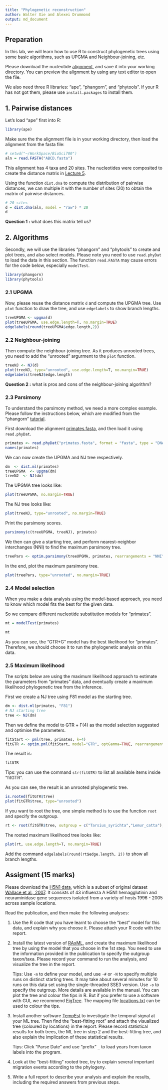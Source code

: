 ```yaml
---
title: "Phylogenetic reconstruction"
author: Walter Xie and Alexei Drummond
output: md_document
---
```


## Preparation

In this lab, we will learn how to use R to construct phylogenetic trees using some basic algorithms,
such as UPGMA and Neighbour-joining, etc. 

Please download the nucleotide [alignment](ABCD.fasta), and save it into your working directory.
You can preview the alignment by using any text editor to open the file. 

We also need three R libraries: "ape", "phangorn", and "phytools". 
If your R has not got them, please use `install.packages` to install them.

## 1. Pairwise distances

Let's load "ape" first into R:

```r
library(ape)
```

Make sure the the alignment file is in your working directory, then load the alignment from the fasta file:

```r
# setwd("~/WorkSpace/BioSci700")
aln = read.FASTA("ABCD.fasta")
```

This alignment has 4 taxa and 20 sites. 
The nucleotides were composited to create the distance matrix in [Lecture 5](https://alexeidrummond.org/bayesian_phylo_lectures/lecture5/#/19).

Using the function `dist.dna` to compute the distribution of pairwise distances, 
we can multiple it with the number of sites (20) to obtain the matrix of pairwise distances.


```r
# 20 sites
d = dist.dna(aln, model = "raw") * 20
d
```

__Question 1 :__ what does this matrix tell us?

## 2. Algorithms

Secondly, we will use the libraries "phangorn" and "phytools" to create and plot trees, and also select models.
Please note you need to use `read.phyDat` to load the data in this section. 
The function `read.FASTA` may cause errors for the code below, especially `modelTest`.

```r
library(phangorn)
library(phytools)
```

### 2.1 UPGMA

Now, please reuse the distance matrix `d` and compute the UPGMA tree. 
Use `plot` function to draw the tree, and use `edgelabels` to show branch lengths.

```r
treeUPGMA <- upgma(d)
plot(treeUPGMA, use.edge.length=T, no.margin=TRUE)
edgelabels(round(treeUPGMA$edge.length,2))
```


### 2.2 Neighbour-joining

Then compute the neighbour-joining tree. As it produces unrooted trees, 
you need to add the "unrooted" argurment to the `plot` function.

```r
treeNJ <- NJ(d)
plot(treeNJ, type="unrooted", use.edge.length=T, no.margin=TRUE)
edgelabels(treeNJ$edge.length)
```

__Question 2 :__ what is pros and cons of the neighbour-joining algorithm?


### 2.3 Parsimony

To understand the parsimony method, we need a more complex example.
Please follow the instructions below, which are modified from the "phangorn" [tutorial](https://cran.r-project.org/web/packages/phangorn/vignettes/Trees.html).

First download the alignment [primates.fasta](primates.fasta), and then load it using `read.phyDat`.

```r
primates <- read.phyDat("primates.fasta", format = "fasta", type = "DNA")
names(primates)
```

We can now create the UPGMA and NJ tree respectively.

```r
dm  <- dist.ml(primates)
treeUPGMA  <- upgma(dm)
treeNJ  <- NJ(dm)
```

The UPGMA tree looks like:

```r
plot(treeUPGMA, no.margin=TRUE)
```

The NJ tree looks like:

```r
plot(treeNJ, type="unrooted", no.margin=TRUE)
```

Print the parsimony scores.

```r
parsimony(c(treeUPGMA, treeNJ), primates)
```

We then can give a starting tree, and perform nearest-neighbor interchanges (NNI)
to find the maximum parsimony tree. 

```r
treePars <- optim.parsimony(treeUPGMA, primates, rearrangements = "NNI")
```

In the end, plot the maximum parsimony tree.

```r
plot(treePars, type="unrooted", no.margin=TRUE)
```

### 2.4 Model selection

When you make a data analysis using the model-based approach, 
you need to know which model fits the best for the given data.

So we compare different nucleotide substitution models for "primates".

```r
mt = modelTest(primates)
```

```r
mt
```

As you can see, the "GTR+G" model has the best likelihood for "primates".
Therefore, we should choose it to run the phylogenetic analysis on this data.

### 2.5 Maximum likelihood

The scripts below are using the maximum likelihood approach to 
estimate the parameters from "primates" data,
and eventually create a maximum likelihood phylogenetic tree from the inference.

First we create a NJ tree using F81 model as the starting tree.

```r
dm <- dist.ml(primates, "F81")
# NJ starting tree
tree <- NJ(dm)
```

Then we define the model to GTR + Γ(4) as the model selection suggested and optimise the parameters.

```r
fitStart <- pml(tree, primates, k=4)
fitGTR <- optim.pml(fitStart, model="GTR", optGamma=TRUE, rearrangement="stochastic")
```

The result is:

```r
fitGTR
```

Tips: you can use the command `str(fitGTR)` to list all available items inside "fitGTR". 

As you can see, the result is an unrooted phylogenetic tree. 

```r
is.rooted(fitGTR$tree) 
plot(fitGTR$tree, type="unrooted")
```

If you want to root the tree, one simple method is to use the function `root` and specify the outgroup. 

```r
rt <- root(fitGTR$tree, outgroup = c("Tarsius_syrichta","Lemur_catta"), resolve.root = TRUE)
```

The rooted maximum likelihood tree looks like:

```r
plot(rt, use.edge.length=T, no.margin=TRUE)
```

Add the command `edgelabels(round(rt$edge.length, 2))` to show all branch lengths.



## Assigment (15 marks)

Please download the [H5N1 data](H5N1.fasta), which is a subset of original dataset [Wallace et al., 2007](https://doi.org/10.1073/pnas.0700435104).
It consists of 43 influenza A H5N1 hemagglutinin and neuraminidase gene sequences isolated from a variety of hosts 1996 - 2005 across sample locations.

Read the publication, and then make the following analyses: 

1. Use the R code that you have learnt to choose the "best" model for this data, and explain why you choose it. Please attach your R code with the report.

2. Install the latest version of [RAxML](https://github.com/stamatak/standard-RAxML/tags), and create the maximum likelihood tree by using the model that you choose in the 1st step.
You need to use the information provided in the publication to specify the outgroup taxon/taxa.
Please record your command to run the analysis, and visualize the tree in the report. 

   Tips: Use `-m` to define your model, and use `-#` or `-N` to specify multiple runs on distinct starting trees. It may take about several minutes for 10 runs on this data set using the single-threaded SSE3 version.
Use `-o` to specify the outgroup. More details are available in the manual.
         You can plot the tree and colour the tips in R. But if you prefer to use a software with GUI, we recommend [FigTree](http://tree.bio.ed.ac.uk/software/figtree/). The mapping file [locations.txt](locations.txt) can be used to colour the tips. 

3. Install another software [TempEst](http://tree.bio.ed.ac.uk/software/tempest/) to investigate the temporal signal at your ML tree.
Then find the "best-fitting root" and attach the visualized tree (coloured by locations) in the report.
Please record statistical results for both trees, the ML tree in step 2 and the best-fitting tree, 
and also explain the implication of these statistical results.

   Tips: Click "Parse Date" and use "prefix" `_` to load years from taxon labels into the program. 

4. Look at the "best-fitting" rooted tree, try to explain several important migration events according to the phylogeny. 

5. Write a full report to describe your analysis and explain the results, including the required answers from previous steps.



